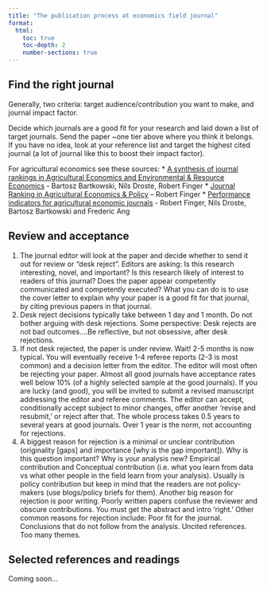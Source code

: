 ```yaml
---
title: "The publication process at economics field journal"
format: 
  html:
    toc: true
    toc-depth: 2
    number-sections: true
---
```


## Find the right journal 

Generally, two criteria: target audience/contribution you want to make, and journal impact factor. <br>

Decide which journals are a good fit for your research and laid down a list of target journals. Send the paper ~one tier above where you think it belongs. If you have no idea, look at your reference list and target the highest cited journal (a lot of journal like this to boost their impact factor). <br>

For agricultural economics see these sources:
* [A synthesis of journal rankings in Agricultural Economics and Environmental & Resource Economics](https://agrarpolitik-blog.com/2019/01/18/a-synthesis-of-journal-rankings-in-agricultural-economics-and-environmental-resource-economics/) - Bartosz Bartkowski, Nils Droste, Robert Finger
* [Journal Ranking in Agricultural Economics & Policy](https://agrarpolitik-blog.com/2017/06/04/journal-ranking-in-agricultural-economics-policy/) – Robert Finger 
* [Performance indicators for agricultural economic journals](https://weblog.wur.eu/economics/performance-indicators-for-agricultural-economic-journals/) - Robert Finger, Nils Droste, Bartosz Bartkowski and Frederic Ang

## Review and acceptance 

1. The journal editor will look at the paper and decide whether to send it out for review or “desk reject”. Editors are asking: Is this research interesting, novel, and important? Is this research likely of interest to readers of this journal? Does the paper appear competently communicated and competently executed? What you can do is to use the cover letter to explain why your paper is a good fit for that journal, by citing previous papers in that journal.
2. Desk reject decisions typically take between 1 day and 1 month. Do not bother arguing with desk rejections. Some perspective: Desk rejects are not bad outcomes….Be reflective, but not obsessive, after desk rejections.
3. If not desk rejected, the paper is under review. Wait! 2-5 months is now typical. You will eventually receive 1-4 referee reports (2-3 is most common) and a decision letter from the editor. The editor will most often be rejecting your paper. Almost all good journals have acceptance rates well below 10% (of a highly selected sample at the good journals). If you are lucky (and good), you will be invited to submit a revised manuscript addressing the editor and referee comments. The editor can accept, conditionally accept subject to minor changes, offer another ‘revise and resubmit,’ or reject after that. The whole process takes 0.5 years to several years at good journals. Over 1 year is the norm, not accounting for rejections.
4. A biggest reason for rejection is a minimal or unclear contribution (originality [gaps] and importance [why is the gap important]). Why is this question important? Why is your analysis new? Empirical contribution and Conceptual contribution (i.e. what you learn from data vs what other people in the field learn from your analysis). Usually is policy contribution but keep in mind that the readers are not policy-makers (use blogs/policy briefs for them). Another big reason for rejection is poor writing. Poorly written papers confuse the reviewer and obscure contributions. You must get the abstract and intro ‘right.’  Other common reasons for rejection include: Poor fit for the journal. Conclusions that do not follow from the analysis. Uncited references. Too many themes.

## Selected references and readings

Coming soon...